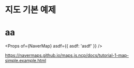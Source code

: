 
# 지도 기본 예제

<Playground>
  <MapDiv style={{
    width: '100%',
    height: '600px',
  }}>
    <NaverMap />
  </MapDiv>
</Playground>

# aa

<Props of={NaverMap} asdf={{ asdf: 'asdf' }} />

https://navermaps.github.io/maps.js.ncp/docs/tutorial-1-map-simple.example.html